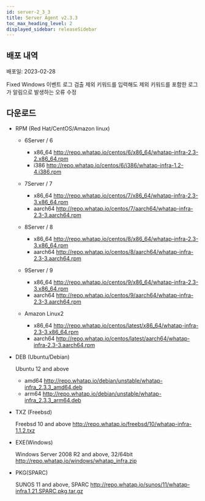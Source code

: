 ```yaml
---
id: server-2_3_3
title: Server Agent v2.3.3
toc_max_heading_level: 2
displayed_sidebar: releaseSidebar
---
```



## 배포 내역

배포일: 2023-02-28

<Status>Fixed</Status> Windows 이벤트 로그 검출 제외 키워드를 입력해도 제외 키워드를 포함한 로그가 알림으로 발생하는 오류 수정

## 다운로드

- RPM (Red Hat/CentOS/Amazon linux)

  - 6Server / 6

    - x86_64 http://repo.whatap.io/centos/6/x86_64/whatap-infra-2.3-2.x86_64.rpm
    - i386 http://repo.whatap.io/centos/6/i386/whatap-infra-1.2-4.i386.rpm

  - 7Server / 7

    - x86_64 http://repo.whatap.io/centos/7/x86_64/whatap-infra-2.3-3.x86_64.rpm
    - aarch64 http://repo.whatap.io/centos/7/aarch64/whatap-infra-2.3-3.aarch64.rpm

  - 8Server / 8

    - x86_64 http://repo.whatap.io/centos/8/x86_64/whatap-infra-2.3-3.x86_64.rpm
    - aarch64 http://repo.whatap.io/centos/8/aarch64/whatap-infra-2.3-3.aarch64.rpm

  - 9Server / 9

    - x86_64 http://repo.whatap.io/centos/9/x86_64/whatap-infra-2.3-3.x86_64.rpm
    - aarch64 http://repo.whatap.io/centos/9/aarch64/whatap-infra-2.3-3.aarch64.rpm

  - Amazon Linux2

    - x86_64 http://repo.whatap.io/centos/latest/x86_64/whatap-infra-2.3-3.x86_64.rpm
    - aarch64 http://repo.whatap.io/centos/latest/aarch64/whatap-infra-2.3-3.aarch64.rpm

- DEB (Ubuntu/Debian)

  Ubuntu 12 and above
  
  - amd64 http://repo.whatap.io/debian/unstable/whatap-infra_2.3.3_amd64.deb
  - arm64 http://repo.whatap.io/debian/unstable/whatap-infra_2.3.3_arm64.deb

- TXZ (Freebsd)
  
  Freebsd 10 and above http://repo.whatap.io/freebsd/10/whatap-infra-1.1.2.txz

- EXE(Windows)
  
  Windows Server 2008 R2 and above, 32/64bit http://repo.whatap.io/windows/whatap_infra.zip

- PKG(SPARC)
  
  SUNOS 11 and above, SPARC http://repo.whatap.io/sunos/11/whatap-infra.1.21.SPARC.pkg.tar.gz